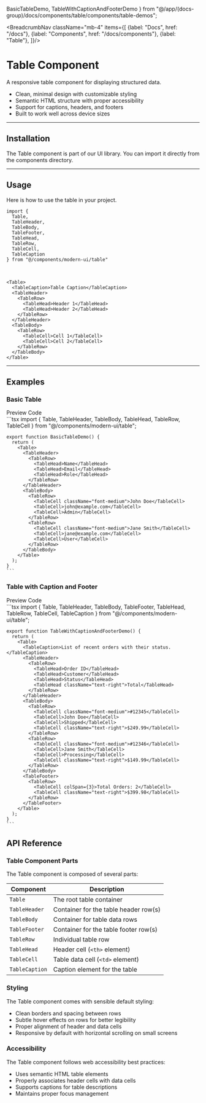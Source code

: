   BasicTableDemo,
  TableWithCaptionAndFooterDemo
} from "@/app/(docs-group)/docs/components/table/components/table-demos";

<BreadcrumbNav className="mb-4" items={[
  {label: "Docs", href: "/docs"},
  {label: "Components", href: "/docs/components"},
  {label: "Table"},
]}/>

<PreviewTable/>

# Table Component

A responsive table component for displaying structured data.

- Clean, minimal design with customizable styling
- Semantic HTML structure with proper accessibility
- Support for captions, headers, and footers
- Built to work well across device sizes

---

## Installation

The Table component is part of our UI library. You can import it directly from the components directory.

<TableInstallation/>

---

## Usage

Here is how to use the table in your project.

```tsx
import { 
  Table, 
  TableHeader, 
  TableBody, 
  TableFooter,
  TableHead, 
  TableRow, 
  TableCell,
  TableCaption
} from "@/components/modern-ui/table"
```

<br/>

```tsx
<Table>
  <TableCaption>Table Caption</TableCaption>
  <TableHeader>
    <TableRow>
      <TableHead>Header 1</TableHead>
      <TableHead>Header 2</TableHead>
    </TableRow>
  </TableHeader>
  <TableBody>
    <TableRow>
      <TableCell>Cell 1</TableCell>
      <TableCell>Cell 2</TableCell>
    </TableRow>
  </TableBody>
</Table>
```

---

## Examples

### Basic Table

<Tabs defaultValue="preview">
  <TabsList>
    <TabsTrigger value="preview">Preview</TabsTrigger>
    <TabsTrigger value="code">Code</TabsTrigger>
  </TabsList>
  <TabsContent value="preview" className="p-6 border rounded-md mt-2 relative">
    <div className="absolute inset-0 bg-[radial-gradient(#80808080_1px,transparent_1px)] [background-size:16px_16px] opacity-50 "></div>
    <div className="flex justify-center bg-background border p-6 rounded-md items-center h-full z-10 relative not-prose">
      <BasicTableDemo />
    </div>
  </TabsContent>
  <TabsContent value="code">
    ```tsx
    import { 
      Table, 
      TableHeader, 
      TableBody, 
      TableHead, 
      TableRow, 
      TableCell 
    } from "@/components/modern-ui/table";

    export function BasicTableDemo() {
      return (
        <Table>
          <TableHeader>
            <TableRow>
              <TableHead>Name</TableHead>
              <TableHead>Email</TableHead>
              <TableHead>Role</TableHead>
            </TableRow>
          </TableHeader>
          <TableBody>
            <TableRow>
              <TableCell className="font-medium">John Doe</TableCell>
              <TableCell>john@example.com</TableCell>
              <TableCell>Admin</TableCell>
            </TableRow>
            <TableRow>
              <TableCell className="font-medium">Jane Smith</TableCell>
              <TableCell>jane@example.com</TableCell>
              <TableCell>User</TableCell>
            </TableRow>
          </TableBody>
        </Table>
      );
    }
    ```
  </TabsContent>
</Tabs>

### Table with Caption and Footer

<Tabs defaultValue="preview">
  <TabsList>
    <TabsTrigger value="preview">Preview</TabsTrigger>
    <TabsTrigger value="code">Code</TabsTrigger>
  </TabsList>
  <TabsContent value="preview" className="p-6 border rounded-md mt-2 relative min-h-[250px]">
    <div className="absolute inset-0 bg-[radial-gradient(#80808080_1px,transparent_1px)] [background-size:16px_16px] opacity-50 "></div>
    <div className="flex justify-center bg-background border rounded-md p-6 items-center h-full z-10 relative not-prose">
      <TableWithCaptionAndFooterDemo />
    </div>
  </TabsContent>
  <TabsContent value="code">
    ```tsx
    import { 
      Table, 
      TableHeader, 
      TableBody, 
      TableFooter,
      TableHead, 
      TableRow, 
      TableCell,
      TableCaption
    } from "@/components/modern-ui/table";

    export function TableWithCaptionAndFooterDemo() {
      return (
        <Table>
          <TableCaption>List of recent orders with their status.</TableCaption>
          <TableHeader>
            <TableRow>
              <TableHead>Order ID</TableHead>
              <TableHead>Customer</TableHead>
              <TableHead>Status</TableHead>
              <TableHead className="text-right">Total</TableHead>
            </TableRow>
          </TableHeader>
          <TableBody>
            <TableRow>
              <TableCell className="font-medium">#12345</TableCell>
              <TableCell>John Doe</TableCell>
              <TableCell>Shipped</TableCell>
              <TableCell className="text-right">$249.99</TableCell>
            </TableRow>
            <TableRow>
              <TableCell className="font-medium">#12346</TableCell>
              <TableCell>Jane Smith</TableCell>
              <TableCell>Processing</TableCell>
              <TableCell className="text-right">$149.99</TableCell>
            </TableRow>
          </TableBody>
          <TableFooter>
            <TableRow>
              <TableCell colSpan={3}>Total Orders: 2</TableCell>
              <TableCell className="text-right">$399.98</TableCell>
            </TableRow>
          </TableFooter>
        </Table>
      );
    }
    ```
  </TabsContent>
</Tabs>

## API Reference

### Table Component Parts

The Table component is composed of several parts:

| Component | Description |
|-----------|-------------|
| `Table` | The root table container |
| `TableHeader` | Container for the table header row(s) |
| `TableBody` | Container for table data rows |
| `TableFooter` | Container for the table footer row(s) |
| `TableRow` | Individual table row |
| `TableHead` | Header cell (`<th>` element) |
| `TableCell` | Table data cell (`<td>` element) |
| `TableCaption` | Caption element for the table |

### Styling

The Table component comes with sensible default styling:

- Clean borders and spacing between rows
- Subtle hover effects on rows for better legibility
- Proper alignment of header and data cells
- Responsive by default with horizontal scrolling on small screens

### Accessibility

The Table component follows web accessibility best practices:

- Uses semantic HTML table elements
- Properly associates header cells with data cells
- Supports captions for table descriptions
- Maintains proper focus management 